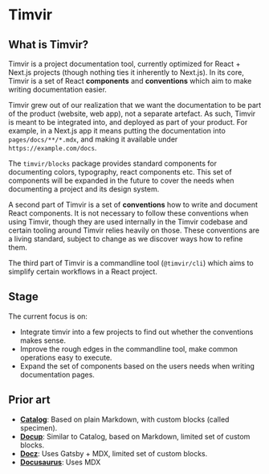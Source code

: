 
# Timvir

## What is Timvir?

Timvir is a project documentation tool, currently optimized for React + Next.js projects (though nothing ties it inherently to Next.js). In its core, Timvir is a set of React
**components** and **conventions** which aim to make writing documentation easier.

Timvir grew out of our realization that we want the documentation to be part of the product (website, web app), not a separate artefact.
As such, Timvir is meant to be integrated into, and deployed as part of your product. For example, in a Next.js app it means putting the
documentation into `pages/docs/**/*.mdx`, and making it available under `https://example.com/docs`.

The `timvir/blocks` package provides standard components for documenting colors, typography, react components etc. This set of components
will be expanded in the future to cover the needs when documenting a project and its design system.

A second part of Timvir is a set of **conventions** how to write and document React components. It is not necessary to follow these conventions
when using Timvir, though they are used internally in the Timvir codebase and certain tooling around Timvir relies heavily on those.
These conventions are a living standard, subject to change as we discover ways how to refine them.

The third part of Timvir is a commandline tool (`@timvir/cli`) which aims to simplify certain workflows in a React project.

## Stage

The current focus is on:

- Integrate timvir into a few projects to find out whether the conventions makes sense.
- Improve the rough edges in the commandline tool, make common operations easy to execute.
- Expand the set of components based on the users needs when writing documentation pages.

## Prior art

- **[Catalog](https://catalog.style)**: Based on plain Markdown, with custom blocks (called specimen).
- **[Docup](https://docup.now.sh/)**: Similar to Catalog, based on Markdown, limited set of custom blocks.
- **[Docz](https://www.docz.site/)**: Uses Gatsby + MDX, limited set of custom blocks.
- **[Docusaurus](https://docusaurus.io/)**: Uses MDX
